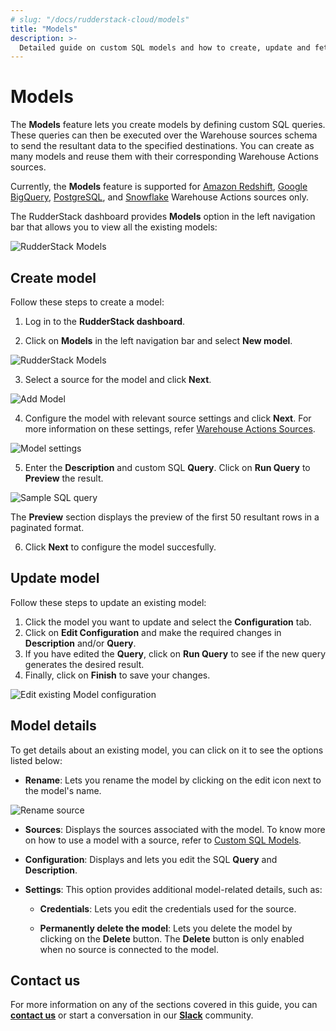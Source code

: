 ```yaml
---
# slug: "/docs/rudderstack-cloud/models"
title: "Models"
description: >-
  Detailed guide on custom SQL models and how to create, update and fetch their details in RudderStack dashboard.
---
```


# Models

The **Models** feature lets you create models by defining custom SQL queries. These queries can then be executed over the Warehouse sources schema to send the resultant data to the specified destinations. You can create as many models and reuse them with their corresponding Warehouse Actions sources.

<div class="infoBlock">

  Currently, the <strong>Models</strong> feature is supported for <a href="https://www.rudderstack.com/docs/warehouse-actions/amazon-redshift/">Amazon Redshift</a>, <a href="https://www.rudderstack.com/docs/warehouse-actions/google-bigquery/">Google BigQuery</a>, <a href="https://www.rudderstack.com/docs/warehouse-actions/postgresql/">PostgreSQL</a>, and <a href="https://www.rudderstack.com/docs/warehouse-actions/snowflake/">Snowflake</a> Warehouse Actions sources only.
</div>

The RudderStack dashboard provides **Models** option in the left navigation bar that allows you to view all the existing models:

<img src="../assets/models-view-dashboard.png" alt="RudderStack Models" />

## Create model

Follow these steps to create a model:

1. Log in to the **RudderStack dashboard**.

2. Click on **Models** in the left navigation bar and select **New model**.

<img src="../assets/models-dashboard.png" alt="RudderStack Models"/>

3. Select a source for the model and click **Next**.

<img src="../assets/select-source-model.png" alt="Add Model"/>

4. Configure the model with relevant source settings and click **Next**. For more information on these settings, refer [Warehouse Actions Sources](https://www.rudderstack.com/docs/warehouse-actions/).

<img src="../assets/model-settings.png" alt="Model settings" />

5. Enter the **Description** and custom SQL **Query**. Click on **Run Query** to **Preview** the result.

<img src="../assets/sample-sql-query.png" alt="Sample SQL query" />

<div class="infoBlock">

The <strong>Preview</strong> section displays the preview of the first 50 resultant rows in a paginated format.
</div>

6. Click **Next** to configure the model succesfully.

## Update model

Follow these steps to update an existing model:

1. Click the model you want to update and select the **Configuration** tab.
2. Click on **Edit Configuration** and make the required changes in  **Description** and/or **Query**.
3. If you have edited the **Query**, click on **Run Query** to see if the new query generates the desired result.
4. Finally, click on **Finish** to save your changes.

<img src="../assets/edit-model-configuration.png" alt="Edit existing Model configuration" />

## Model details

To get details about an existing model, you can click on it to see the options listed below:

- **Rename**: Lets you rename the model by clicking on the edit icon next to the model's name.

<img src="../assets/model-rename.png" alt="Rename source" />

- **Sources**: Displays the sources associated with the model. To know more on how to use a model with a source, refer to [Custom SQL Models](https://www.rudderstack.com/docs/warehouse-actions/custom-sql-models/).

- **Configuration**: Displays and lets you edit the SQL **Query** and **Description**.

- **Settings**: This option provides additional model-related details, such as:  

  - **Credentials**: Lets you edit the credentials used for the source.

  - **Permanently delete the model**: Lets you delete the model by clicking on the **Delete** button. The **Delete** button is only enabled when no source is connected to the model.

## Contact us

For more information on any of the sections covered in this guide, you can [**contact us**](mailto:%20docs@rudderstack.com) or start a conversation in our [**Slack**](https://rudderstack.com/join-rudderstack-slack-community) community.

